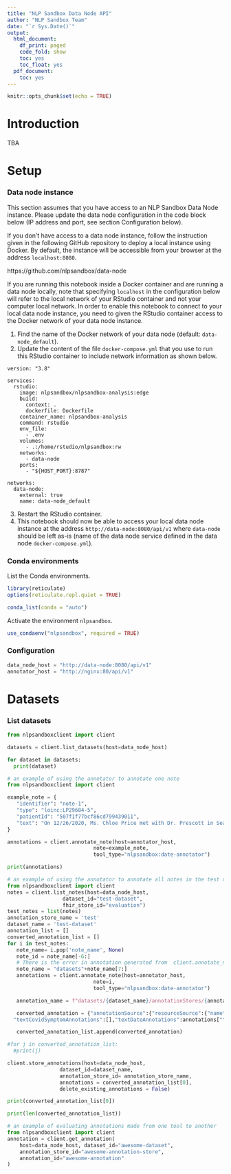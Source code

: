 ```yaml
---
title: "NLP Sandbox Data Node API"
author: "NLP Sandbox Team"
date: "`r Sys.Date()`"
output:
  html_document:
    df_print: paged
    code_fold: show
    toc: yes
    toc_float: yes
  pdf_document:
    toc: yes
---
```


```r
knitr::opts_chunk$set(echo = TRUE)
```

# Introduction

TBA



# Setup

### Data node instance

This section assumes that you have access to an NLP Sandbox Data Node instance.
Please update the data node configuration in the code block below (IP address
and port, see section Configuration below).

If you don't have access to a data node instance, follow the instruction given
in the following GitHub repository to deploy a local instance using Docker. By
default, the instance will be accessible from your browser at the address
`localhost:8080`.

https://github.com/nlpsandbox/data-node

If you are running this notebook inside a Docker container and are running a
data node locally, note that specifying `localhost` in the configuration below
will refer to the local network of your RStudio container and not your computer
local network. In order to enable this notebook to connect to your local data
node instance, you need to given the RStudio container access to the Docker
network of your data node instance.

1. Find the name of the Docker network of your data node
   (default: `data-node_default`).
2. Update the content of the file `docker-compose.yml` that you use to run this
   RStudio container to include network information as shown below.

```
version: "3.8"

services:
  rstudio:
    image: nlpsandbox/nlpsandbox-analysis:edge
    build:
      context: .
      dockerfile: Dockerfile
    container_name: nlpsandbox-analysis
    command: rstudio
    env_file:
      - .env
    volumes:
      - .:/home/rstudio/nlpsandbox:rw
    networks:
      - data-node
    ports:
      - "${HOST_PORT}:8787"

networks:
  data-node:
    external: true
    name: data-node_default
```

3. Restart the RStudio container.
4. This notebook should now be able to access your local data node instance at
   the address `http://data-node:8080/api/v1` where `data-node` should be left
   as-is (name of the data node service defined in the data node
   `docker-compose.yml`).


### Conda environments

List the Conda environments.

```r
library(reticulate)
options(reticulate.repl.quiet = TRUE)

conda_list(conda = "auto")
```

Activate the environment `nlpsandbox`.

```r
use_condaenv("nlpsandbox", required = TRUE)
```



### Configuration

```python
data_node_host = "http://data-node:8080/api/v1"
annotator_host = "http://nginx:80/api/v1"
```




# Datasets

### List datasets

```python
from nlpsandboxclient import client

datasets = client.list_datasets(host=data_node_host)

for dataset in datasets:
  print(dataset)
```


```python
# an example of using the annotator to annotate one note
from nlpsandboxclient import client

example_note = {
   "identifier": "note-1",
   "type": "loinc:LP29684-5",
   "patientId": "507f1f77bcf86cd799439011",
   "text": "On 12/26/2020, Ms. Chloe Price met with Dr. Prescott in Seattle."
}

annotations = client.annotate_note(host=annotator_host,
                            note=example_note,
                            tool_type="nlpsandbox:date-annotator")

print(annotations)
```


```python
# an example of using the annotator to annotate all notes in the test dataset
from nlpsandboxclient import client
notes = client.list_notes(host=data_node_host,
                  dataset_id="test-dataset",
                  fhir_store_id="evaluation")
test_notes = list(notes)
annotation_store_name = 'test'
dataset_name = 'test-dataset'
annotation_list = []
converted_annotation_list = []
for i in test_notes:
   note_name= i.pop('note_name', None)
   note_id = note_name[-6:]
   # There is the error in annotation generated from  client.annotate_note, the note_name is "dataset/.."  but it should be "datasets/.."
   note_name = "datasets"+note_name[7:]
   annotations = client.annotate_note(host=annotator_host,
                            note=i,
                            tool_type="nlpsandbox:date-annotator")

   annotation_name = f"datasets/{dataset_name}/annotationStores/{annotation_store_name}/annotations/{note_id}"

   converted_annotation = {"annotationSource":{"resourceSource":{"name":note_name}},"name":annotation_name,"textContactAnnotations": [],
  "textCovidSymptomAnnotations":[],"textDateAnnotations":annotations["textDateAnnotations"],"textIdAnnotations":[],"textLocationAnnotations": [],"textPersonNameAnnotations": []}

   converted_annotation_list.append(converted_annotation)
```


```python
#for j in converted_annotation_list:
  #print(j)

client.store_annotations(host=data_node_host,
                 dataset_id=dataset_name,
                 annotation_store_id= annotation_store_name,
                 annotations = converted_annotation_list[0],
                 delete_existing_annotations = False)

```

```python
print(converted_annotation_list[0])
```



```python
print(len(converted_annotation_list))
```




```python
# an example of evaluating annotations made from one tool to another
from nlpsandboxclient import client
annotation = client.get_annotation(
    host=data_node_host, dataset_id="awesome-dataset",
    annotation_store_id="awesome-annotation-store",
    annotation_id="awesome-annotation"
)
```
